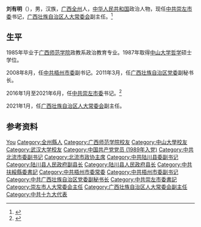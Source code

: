 '''刘有明'''（{{bd|1963年|8月|}}），男，汉族，[[广西|广西]][[全州县|全州]]人，[[中华人民共和国|中华人民共和国]]政治人物，现任[[中共崇左市委|中共崇左市委]]书记，[[广西壮族自治区人大常委会|广西壮族自治区人大常委会]]副主任。<ref>{{Cite web|title=刘有明当选广西壮族自治区人大常委会副主任 茅仲华当选自治区检察院检察长|url=http://district.ce.cn/newarea/sddy/202101/25/t20210125_36256913.shtml|accessdate=2021-01-25|work=中国经济网|archive-date=2021-02-01|archive-url=https://web.archive.org/web/20210201203558/http://district.ce.cn/newarea/sddy/202101/25/t20210125_36256913.shtml}}</ref>

== 生平 ==
1985年毕业于[[广西师范学院|广西师范学院]]政教系政治教育专业。1987年取得[[中山大学|中山大学]][[哲学|哲学]]硕士学位。

2008年8月，任[[中共梧州市委|中共梧州市委]]副书记。2011年3月，任[[广西壮族自治区党委|广西壮族自治区党委]]副秘书长。

2016年1月至2021年6月，任[[中共崇左市委|中共崇左市委]]书记。<ref>{{Cite web|title=何良军任崇左市委书记 刘有明不再兼任(简历)|url=http://district.ce.cn/newarea/sddy/202106/08/t20210608_36626670_1.shtml|access-date=2021-06-08|work=中国经济网|archive-date=2021-06-08|archive-url=https://web.archive.org/web/20210608123939/http://district.ce.cn/newarea/sddy/202106/08/t20210608_36626670_1.shtml}}</ref>

2021年1月，任[[广西壮族自治区人大常委会|广西壮族自治区人大常委会]]副主任。

== 参考资料 ==
{{reflist}}

{{广西壮族自治区领导人}}

{{Authority control}}
{{DEFAULTSORT:Liu刘}}
[[Category:刘姓|You]]
[[Category:全州縣人|Category:全州縣人]]
[[Category:广西师范学院校友|Category:广西师范学院校友]]
[[Category:中山大學校友|Category:中山大學校友]]
[[Category:武汉大学校友|Category:武汉大学校友]]
[[Category:中国共产党党员_(1989年入党)|Category:中国共产党党员 (1989年入党)]]
[[Category:中共北流市委副书记|Category:中共北流市委副书记]]
[[Category:北流市政协主席|Category:北流市政协主席]]
[[Category:中共陆川县委副书记|Category:中共陆川县委副书记]]
[[Category:陆川县人民政府副县长|Category:陆川县人民政府副县长]]
[[Category:陆川县人民政府县长|Category:陆川县人民政府县长]]
[[Category:中共扶綏縣委書記|Category:中共扶綏縣委書記]]
[[Category:中共梧州市委常委|Category:中共梧州市委常委]]
[[Category:中共梧州市委副书记|Category:中共梧州市委副书记]]
[[Category:中共广西壮族自治区党委副秘书长|Category:中共广西壮族自治区党委副秘书长]]
[[Category:中共崇左市委書記|Category:中共崇左市委書記]]
[[Category:崇左市人大常委会主任|Category:崇左市人大常委会主任]]
[[Category:广西壮族自治区人大常委会副主任|Category:广西壮族自治区人大常委会副主任]]
[[Category:中共十九大代表|Category:中共十九大代表]]

{{中国人物小作品}}